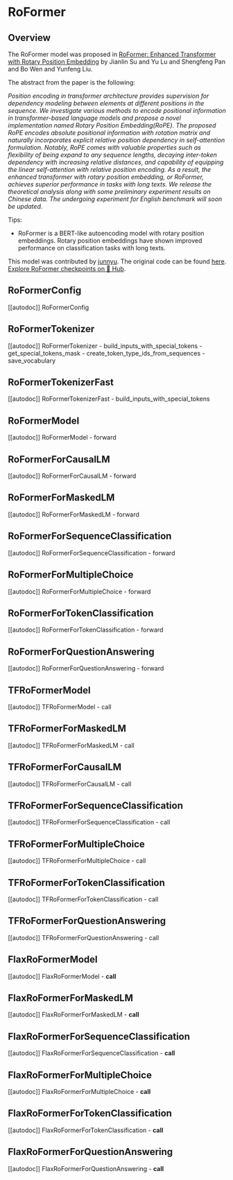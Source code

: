 <!--Copyright 2021 The HuggingFace Team. All rights reserved.

Licensed under the Apache License, Version 2.0 (the "License"); you may not use this file except in compliance with
the License. You may obtain a copy of the License at

http://www.apache.org/licenses/LICENSE-2.0

Unless required by applicable law or agreed to in writing, software distributed under the License is distributed on
an "AS IS" BASIS, WITHOUT WARRANTIES OR CONDITIONS OF ANY KIND, either express or implied. See the License for the
specific language governing permissions and limitations under the License.
-->

# RoFormer

## Overview

The RoFormer model was proposed in [RoFormer: Enhanced Transformer with Rotary Position Embedding](https://arxiv.org/pdf/2104.09864v1.pdf) by Jianlin Su and Yu Lu and Shengfeng Pan and Bo Wen and Yunfeng Liu.

The abstract from the paper is the following:

*Position encoding in transformer architecture provides supervision for dependency modeling between elements at
different positions in the sequence. We investigate various methods to encode positional information in
transformer-based language models and propose a novel implementation named Rotary Position Embedding(RoPE). The
proposed RoPE encodes absolute positional information with rotation matrix and naturally incorporates explicit relative
position dependency in self-attention formulation. Notably, RoPE comes with valuable properties such as flexibility of
being expand to any sequence lengths, decaying inter-token dependency with increasing relative distances, and
capability of equipping the linear self-attention with relative position encoding. As a result, the enhanced
transformer with rotary position embedding, or RoFormer, achieves superior performance in tasks with long texts. We
release the theoretical analysis along with some preliminary experiment results on Chinese data. The undergoing
experiment for English benchmark will soon be updated.*

Tips:

- RoFormer is a BERT-like autoencoding model with rotary position embeddings. Rotary position embeddings have shown
  improved performance on classification tasks with long texts.


This model was contributed by [junnyu](https://huggingface.co/junnyu). The original code can be found [here](https://github.com/ZhuiyiTechnology/roformer).
[Explore RoFormer checkpoints on 🤗 Hub](https://huggingface.co/models?sort=downloads&search=RoFormer).

## RoFormerConfig

[[autodoc]] RoFormerConfig

## RoFormerTokenizer

[[autodoc]] RoFormerTokenizer
    - build_inputs_with_special_tokens
    - get_special_tokens_mask
    - create_token_type_ids_from_sequences
    - save_vocabulary

## RoFormerTokenizerFast

[[autodoc]] RoFormerTokenizerFast
    - build_inputs_with_special_tokens

## RoFormerModel

[[autodoc]] RoFormerModel
    - forward

## RoFormerForCausalLM

[[autodoc]] RoFormerForCausalLM
    - forward

## RoFormerForMaskedLM

[[autodoc]] RoFormerForMaskedLM
    - forward

## RoFormerForSequenceClassification

[[autodoc]] RoFormerForSequenceClassification
    - forward

## RoFormerForMultipleChoice

[[autodoc]] RoFormerForMultipleChoice
    - forward

## RoFormerForTokenClassification

[[autodoc]] RoFormerForTokenClassification
    - forward

## RoFormerForQuestionAnswering

[[autodoc]] RoFormerForQuestionAnswering
    - forward

## TFRoFormerModel

[[autodoc]] TFRoFormerModel
    - call

## TFRoFormerForMaskedLM

[[autodoc]] TFRoFormerForMaskedLM
    - call

## TFRoFormerForCausalLM

[[autodoc]] TFRoFormerForCausalLM
    - call

## TFRoFormerForSequenceClassification

[[autodoc]] TFRoFormerForSequenceClassification
    - call

## TFRoFormerForMultipleChoice

[[autodoc]] TFRoFormerForMultipleChoice
    - call

## TFRoFormerForTokenClassification

[[autodoc]] TFRoFormerForTokenClassification
    - call

## TFRoFormerForQuestionAnswering

[[autodoc]] TFRoFormerForQuestionAnswering
    - call

## FlaxRoFormerModel

[[autodoc]] FlaxRoFormerModel
    - __call__

## FlaxRoFormerForMaskedLM

[[autodoc]] FlaxRoFormerForMaskedLM
    - __call__

## FlaxRoFormerForSequenceClassification

[[autodoc]] FlaxRoFormerForSequenceClassification
    - __call__

## FlaxRoFormerForMultipleChoice

[[autodoc]] FlaxRoFormerForMultipleChoice
    - __call__

## FlaxRoFormerForTokenClassification

[[autodoc]] FlaxRoFormerForTokenClassification
    - __call__

## FlaxRoFormerForQuestionAnswering

[[autodoc]] FlaxRoFormerForQuestionAnswering
    - __call__
